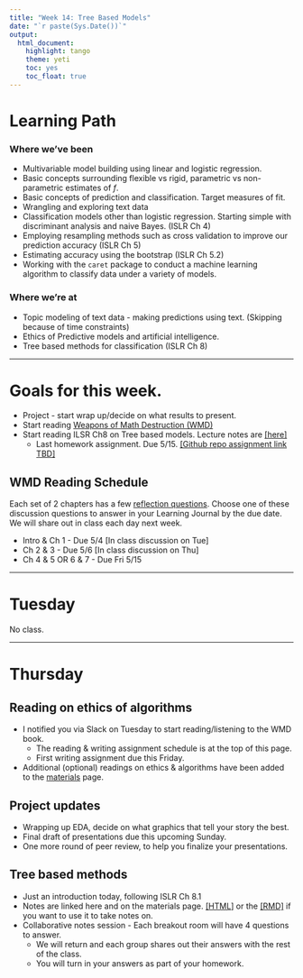 ```yaml
---
title: "Week 14: Tree Based Models"
date: "`r paste(Sys.Date())`"
output:   
  html_document: 
    highlight: tango
    theme: yeti
    toc: yes
    toc_float: true
---
```


# Learning Path

### Where we've been

* Multivariable model building using linear and logistic regression. 
* Basic concepts surrounding flexible vs rigid, parametric vs non-parametric estimates of $f$. 
* Basic concepts of prediction and classification. Target measures of fit. 
* Wrangling and exploring text data
* Classification models other than logistic regression. Starting simple with discriminant analysis and naive Bayes. (ISLR Ch 4)
* Employing resampling methods such as cross validation to improve our prediction accuracy (ISLR Ch 5)
* Estimating accuracy using the bootstrap (ISLR Ch 5.2)
* Working with the `caret` package to conduct a machine learning algorithm to classify data under a variety of models. 

### Where we're at

* Topic modeling of text data - making predictions using text.  (Skipping because of time constraints)
* Ethics of Predictive models and artificial intelligence. 
* Tree based methods for classification (ISLR Ch 8)


----

# Goals for this week. 

* Project - start wrap up/decide on what results to present. 
* Start reading [Weapons of Math Destruction (WMD)](https://chico-primo.hosted.exlibrisgroup.com/permalink/f/jik37n/01CALS_ALMA71384958140002901)
* Start reading ILSR Ch8 on Tree based models. Lecture notes are [[here]](lec/lec09-tree-models.html)
    - Last homework assignment. Due 5/15. [[Github repo assignment link TBD]]()

## WMD Reading Schedule
Each set of 2 chapters has a few [reflection questions](read/WMD_Discussion_Questions.html). Choose one of these discussion questions to answer in your Learning Journal by the due date. We will share out in class each day next week. 

* Intro & Ch 1 - Due 5/4 [In class discussion on Tue]
* Ch 2 & 3  - Due 5/6 [In class discussion on Thu] 
* Ch 4 & 5 OR 6 & 7 - Due Fri 5/15 


----

# Tuesday
No class.

----

# Thursday

## Reading on ethics of algorithms

* I notified you via Slack on Tuesday to start reading/listening to the WMD book.
    - The reading & writing assignment schedule is at the top of this page. 
    - First writing assignment due this Friday.  
* Additional (optional) readings on ethics & algorithms have been added to the [materials](materials.html) page. 

## Project updates

* Wrapping up EDA, decide on what graphics that tell your story the best. 
* Final draft of presentations due this upcoming Sunday. 
* One more round of peer review, to help you finalize your presentations. 


## Tree based methods

* Just an introduction today, following ISLR Ch 8.1
* Notes are linked here and on the materials page. [[HTML]](lec/lec09-tree-models.html) or the [[RMD]](lec/lec09-tree-models.Rmd) if you want to use it to take notes on. 
* Collaborative notes session - Each breakout room will have 4 questions to answer.
    - We will return and each group shares out their answers with the rest of the class. 
    - You will turn in your answers as part of your homework. 






